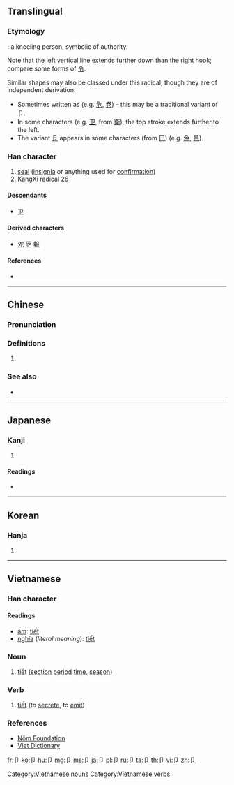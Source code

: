 {{also|部|㔾|節}}
==Translingual==
{{stroke order|type=animate}}

===Etymology===
{{Han etyl}}
{{liushu|p}}: a kneeling person, symbolic of authority.

Note that the left vertical line extends further down than the right hook; compare some forms of [[令]].

Similar shapes may also be classed under this radical, though they are of independent derivation:
* Sometimes written as {{m|mul|㔾||sprout|sc=Hani}} (e.g. [[危]], [[卷]]) – this may be a traditional variant of 卩.
* In some characters (e.g. [[卫]], from [[衛]]), the top stroke extends further to the left.
* The variant [[卪]] appears in some characters (from [[巴]]) (e.g. [[色]], [[邑]]).

===Han character===
{{Han char|rn=26|rad=卩|as=00|sn=2|four=|canj=SL}}

# [[seal]] ([[insignia]] or anything used for [[confirmation]])
# KangXi radical 26

====Descendants====
* [[ㄗ]]

====Derived characters====
* [[夗]] [[厄]] [[報]]

====References====
* {{Han ref|kx=0158.450|dkj=02836|dj=0363.020|hdz=10310.090|uh=5369|ud=21353}}

----

==Chinese==
{{zh-forms}}

===Pronunciation===
{{zh-pron
|m=jié
|c=zit3
|h=pfs=
|md=
|mn=
|w=
|mc=y
|oc=y
|cat=
}}

===Definitions===
{{zh-hanzi}}

# {{rfdef|lang=zh}}

===See also===
* {{zh-l|單耳刀}}

----

==Japanese==

===Kanji===
{{ja-kanji|grade=|rs=卩00}}

# {{defn|lang=ja|sort=卩00}}

====Readings====
* {{ja-readings|on=[[せつ]] (setsu)|kun=[[わりふ]] (warifu)}}

----

==Korean==

===Hanja===
{{ko-hanja|hangeul=절|rv=jeol|mr=chŏl}}

# {{defn|lang=ko|sort=卩00}}

----

==Vietnamese==

===Han character===
{{vi-hantu|rs=卩00}}

====Readings====
* [[音読|âm]]: [[tiết]]
* [[意義|nghĩa]] (''literal meaning''): [[tiết]]

===Noun===
{{head|vi|noun|sc=Hant}}{{attention|vi|may need inflection template}}
# [[tiết]] ([[section]] [[period]] [[time]], [[season]])

===Verb===
{{head|vi|verb|sc=Hant}}{{attention|vi|may need inflection template}}
# [[tiết]] (to [[secrete]], to [[emit]])

===References===
* [http://nomfoundation.org/common/nom_details.php?codepoint=5369 Nôm Foundation]
* [http://www.vietdictionary.com Viet Dictionary]

[[Category:Vietnamese nouns]]
[[Category:Vietnamese verbs]]

[[Category:CJKV radicals| ]]

[[fr:卩]]
[[ko:卩]]
[[hu:卩]]
[[mg:卩]]
[[ms:卩]]
[[ja:卩]]
[[pl:卩]]
[[ru:卩]]
[[ta:卩]]
[[th:卩]]
[[vi:卩]]
[[zh:卩]]